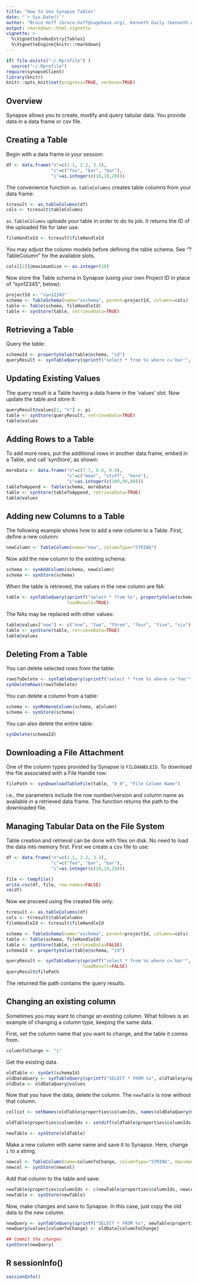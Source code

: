 ```yaml
---
title: "How to Use Synapse Tables"
date: "`r Sys.Date()`"
author: "Bruce Hoff (bruce.hoff@sagebase.org), Kenneth Daily (kenneth.daily@sagebase.org)"
output: rmarkdown::html_vignette
vignette: >
  %\VignetteIndexEntry{Tables}
  %\VignetteEngine{knitr::rmarkdown}
---
```


```r
if( file.exists("~/.Rprofile") )
  source("~/.Rprofile")
require(synapseClient)
library(knitr)
knitr::opts_knit$set(progress=TRUE, verbose=TRUE)
```

## Overview

Synapse allows you to create, modify and query tabular data.  You provide data
in a data frame or csv file.

## Creating a Table

Begin with a data frame in your session:

```r
df <- data.frame("n"=c(1.1, 2.2, 3.3), 
                 "c"=c("foo", "bar", "bar"), 
                 "i"=as.integer(c(10,10,20)))
```

The convenience function `as.tableColumns` creates table columns from your data frame:

```r
tcresult <- as.tableColumns(df)
cols <- tcresult$tableColumns
```

`as.TableColumns` uploads your table in order to do its job.
It returns the ID of the uploaded file for later use.

```r
fileHandleId <- tcresult$fileHandleId
```

You may adjust the column models before defining the table schema.
See "?TableColumn" for the available slots.

```r
cols[[2]]@maximumSize <- as.integer(20)
```

Now store the Table schema in Synapse (using your own Project ID in place of "syn12345", below):

```r
projectId <- "syn12345"
schema <- TableSchema(name="aschema", parent=projectId, columns=cols)
table <- Table(schema, fileHandleId)
table <- synStore(table, retrieveData=TRUE)
```

## Retrieving a Table

Query the table:

```r
schemaId <- propertyValue(table@schema, "id")
queryResult <- synTableQuery(sprintf("select * from %s where c='bar'", schemaId))
```

## Updating Existing Values
The query result is a Table having a data frame in the 'values' slot. 
Now update the table and store it:

```r
queryResult@values[2, "n"] <- pi
table <- synStore(queryResult, retrieveData=TRUE)
table@values
```

## Adding Rows to a Table

To add more rows, put the additional rows in another data frame, embed in a Table, and call 'synStore', as shown:

```r
moreData <- data.frame("n"=c(7.7, 8.8, 9.9), 
                       "c"=c("moar", "stuff", "here"), 
                       "i"=as.integer(c(100,90,80)))
tableToAppend <- Table(schema, moreData)
table <- synStore(tableToAppend, retrieveData=TRUE)
table@values
```

## Adding new Columns to a Table
The following example shows how to add a new column to a Table.  First, define a new column:

```r
newColumn <- TableColumn(name="new", columnType="STRING")
```

Now add the new column to the existing schema:

```r
schema <- synAddColumn(schema, newColumn)
schema <- synStore(schema)
```

When the table is retrieved, the values in the new column are NA:
```r
table <- synTableQuery(sprintf("select * from %s", propertyValue(schema, "id")), 
                       loadResult=TRUE)
```

The NAs may be replaced with other values:
```r
table@values["new"] <- c("one", "two", "three", "four", "five", "six")
table <- synStore(table, retrieveData=TRUE)
table@values
```

## Deleting From a Table
You can delete selected rows from the table:

```r
rowsToDelete <- synTableQuery(sprintf("select * from %s where c='foo'", schemaId))
synDeleteRows(rowsToDelete)
```

You can delete a column from a table:

```r
schema <- synRemoveColumn(schema, aColumn)
schema <- synStore(schema)
```

You can also delete the entire table:

```r
synDelete(schemaId)
```

## Downloading a File Attachment
One of the column types provided by Synapse is `FILEHANDLEID`.  To download the file associated with a File Handle row:

```r
filePath <- synDownloadTableFile(table, "0_0", "File Column Name")
```

i.e., the parameters include the row number/version and column name as available in a retrieved data frame.  The function returns the path to the downloaded file.

## Managing Tabular Data on the File System
Table creation and retrieval can be done with files on disk.
No need to load the data into memory first.
First we create a csv file to use:

```r
df <- data.frame("n"=c(1.1, 2.2, 3.3), 
                 "c"=c("foo", "bar", "bar"), 
                 "i"=as.integer(c(10,10,20)))

file <- tempfile()
write.csv(df, file, row.names=FALSE)
rm(df)
```

Now we proceed using the created file only:
```r
tcresult <- as.tableColumns(df)
cols <- tcresult$tableColumns
fileHandleId <- tcresult$fileHandleId

schema <- TableSchema(name="aschema", parent=projectId, columns=cols)
table <- Table(schema, fileHandleId)
table <- synStore(table, retrieveData=FALSE)
schemaId <- propertyValue(table@schema, "id")

queryResult <- synTableQuery(sprintf("select * from %s where c='bar'", schemaId), 
                             loadResult=FALSE)
queryResult@filePath
```

The returned file path contains the query results.

## Changing an existing column

Sometimes you may want to change an existing column.
What follows is an example of changing a column type, keeping the same data.

First, set the column name that you want to change, and the table it comes from.

```r
columnToChange <- "i"
```

Get the existing data.

```r
oldTable <- synGet(schemaId)
oldDataQuery <- synTableQuery(sprintf("SELECT * FROM %s", oldTable$properties$id))
oldData <- oldDataQuery@values
```

Now that you have the data, delete the column. The `newTable` is now without that column.

```r
collist <- setNames(oldTable$properties$columnIds, names(oldDataQuery@values))

oldTable$properties$columnIds <- setdiff(oldTable$properties$columnIds, collist[columnToChange])

newTable <- synStore(oldTable)
```

Make a new column with same name and save it to Synapse. Here, change `i` to a string.

```r
newcol <- TableColumn(name=columnToChange, columnType="STRING", maximumSize=50, defaultValue="")
newcol <- synStore(newcol)
```

Add that column to the table and save:

```r
newTable$properties$columnIds <- c(newTable$properties$columnIds, newcol@id)
newTable <- synStore(newTable)
```

Now, make changes and save to Synapse. In this case, just copy the old data to the new column.

```r
newQuery <- synTableQuery(sprintf("SELECT * FROM %s", newTable$properties$id))
newQuery@values[columnToChange] <- oldData[columnToChange]

## Commit the changes
synStore(newQuery)
```


## R sessionInfo()
```r
sessionInfo()
```